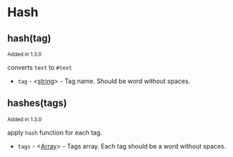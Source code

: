 # Hash

## hash(tag)

<small>Added in 1.3.0 </small>

converts `text` to `#text`

- `tag` - <[string][string]> - Tag name. Should be word without spaces.

[string]: https://developer.mozilla.org/en-US/docs/Web/JavaScript/Data_structures#String_type

## hashes(tags)

<small>Added in 1.3.0 </small>

apply `hash` function for each tag.

- `tags` - <[Array][array]> - Tags array. Each tag should be a word without spaces.

[string]: https://developer.mozilla.org/en-US/docs/Web/JavaScript/Data_structures#String_type
[array]: https://developer.mozilla.org/en-US/docs/Web/JavaScript/Reference/Global_Objects/Array
